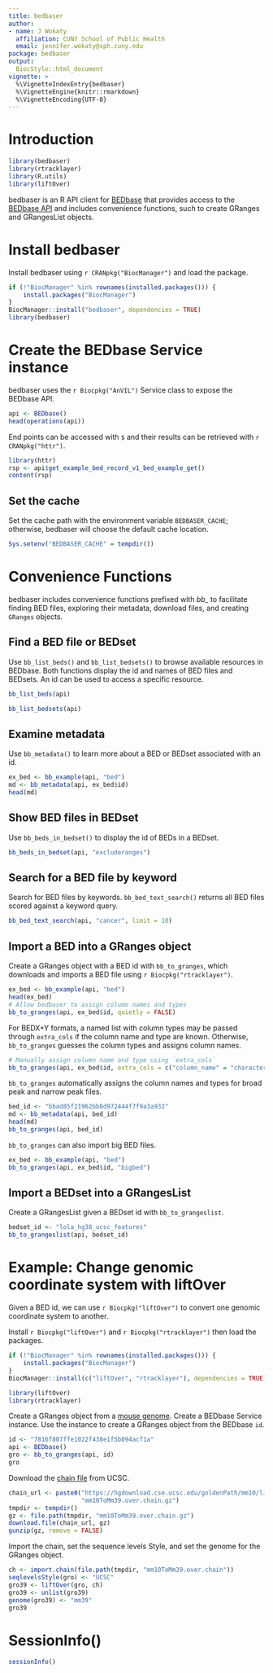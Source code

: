```yaml
---
title: bedbaser
author:
- name: J Wokaty
  affiliation: CUNY School of Public Health
  email: jennifer.wokaty@sph.cuny.edu
package: bedbaser
output: 
  BiocStyle::html_document
vignette: >
  %\VignetteIndexEntry{bedbaser}
  %\VignetteEngine{knitr::rmarkdown}
  %\VignetteEncoding{UTF-8}  
---
```


# Introduction

```r
library(bedbaser)
library(rtracklayer)
library(R.utils)
library(liftOver)
```

bedbaser is an R API client for [BEDbase](https://bedbase.org) that provides
access to the [BEDbase API](https://api.bedbase.org) and includes convenience
functions, such to create GRanges and GRangesList objects.

# Install bedbaser

Install bedbaser using `r CRANpkg("BiocManager")` and load the package.

```r
if (!"BiocManager" %in% rownames(installed.packages())) {
    install.packages("BiocManager")
}
BiocManager::install("bedbaser", dependencies = TRUE)
library(bedbaser)
```

# Create the BEDbase Service instance

bedbaser uses the `r Biocpkg("AnVIL")` Service class to expose the BEDbase API.

```r
api <- BEDbase()
head(operations(api))
```

End points can be accessed with `$` and their results can be retrieved with
`r CRANpkg("httr")`.

```r
library(httr)
rsp <- api$get_example_bed_record_v1_bed_example_get()
content(rsp)
```

## Set the cache

Set the cache path with the environment variable `BEDBASER_CACHE`; otherwise,
bedbaser will choose the default cache location.

```r
Sys.setenv("BEDBASER_CACHE" = tempdir())
```

# Convenience Functions

bedbaser includes convenience functions prefixed with *bb_* to facilitate
finding BED files, exploring their metadata, download files, and creating
`GRanges` objects.

## Find a BED file or BEDset

Use `bb_list_beds()` and `bb_list_bedsets()` to browse available resources in
BEDbase. Both functions display the id and names of BED files and BEDsets. An
id can be used to access a specific resource.

```r
bb_list_beds(api)

bb_list_bedsets(api)
```

## Examine metadata

Use `bb_metadata()` to learn more about a BED or BEDset associated with an id.

```r
ex_bed <- bb_example(api, "bed")
md <- bb_metadata(api, ex_bed$id)
head(md)
```

## Show BED files in BEDset

Use `bb_beds_in_bedset()` to display the id of BEDs in a BEDset.

```r
bb_beds_in_bedset(api, "excluderanges")
```

## Search for a BED file by keyword

Search for BED files by keywords. `bb_bed_text_search()` returns all BED files
scored against a keyword query.

```r
bb_bed_text_search(api, "cancer", limit = 10)
```

## Import a BED into a GRanges object

Create a GRanges object with a BED id with `bb_to_granges`, which
downloads and imports a BED file using `r Biocpkg("rtracklayer")`.

```r
ex_bed <- bb_example(api, "bed")
head(ex_bed)
# Allow bedbaser to assign column names and types
bb_to_granges(api, ex_bed$id, quietly = FALSE)
```

For BEDX+Y formats, a named list with column types may be passed through
`extra_cols` if the column name and type are known. Otherwise, `bb_to_granges`
guesses the column types and assigns column names.

```r
# Manually assign column name and type using `extra_cols`
bb_to_granges(api, ex_bed$id, extra_cols = c("column_name" = "character"))
```

`bb_to_granges` automatically assigns the column names and types for broad peak
and narrow peak files.

```r
bed_id <- "bbad85f21962bb8d972444f7f9a3a932"
md <- bb_metadata(api, bed_id)
head(md)
bb_to_granges(api, bed_id)
```

`bb_to_granges` can also import big BED files.

```r
ex_bed <- bb_example(api, "bed")
bb_to_granges(api, ex_bed$id, "bigbed")
```

## Import a BEDset into a GRangesList

Create a GRangesList given a BEDset id with `bb_to_grangeslist`.

```r
bedset_id <- "lola_hg38_ucsc_features"
bb_to_grangeslist(api, bedset_id)
```

# Example: Change genomic coordinate system with liftOver

Given a BED id, we can use `r Biocpkg("liftOver")` to convert one genomic
coordinate system to another.

Install `r Biocpkg("liftOver")` and `r Biocpkg("rtracklayer")` then load the
packages.

```r
if (!"BiocManager" %in% rownames(installed.packages())) {
    install.packages("BiocManager")
}
BiocManager::install(c("liftOver", "rtracklayer"), dependencies = TRUE)

library(liftOver)
library(rtracklayer)
```

Create a GRanges object from a
[mouse genome](https://bedbase.org/bed/7816f807ffe1022f438e1f5b094acf1a).
Create a BEDbase Service instance. Use the instance to create a GRanges
object from the BEDbase `id`.

```r
id <- "7816f807ffe1022f438e1f5b094acf1a"
api <- BEDbase()
gro <- bb_to_granges(api, id)
gro
```

Download the
[chain file](https://hgdownload.cse.ucsc.edu/downloads.html#liftover) from UCSC.

```r
chain_url <- paste0("https://hgdownload.cse.ucsc.edu/goldenPath/mm10/liftOver/",
                    "mm10ToMm39.over.chain.gz")
tmpdir <- tempdir()
gz <- file.path(tmpdir, "mm10ToMm39.over.chain.gz")
download.file(chain_url, gz)
gunzip(gz, remove = FALSE)
```

Import the chain, set the sequence levels Style, and set the genome for the
GRanges object.

```r
ch <- import.chain(file.path(tmpdir, "mm10ToMm39.over.chain"))
seqlevelsStyle(gro) <- "UCSC"
gro39 <- liftOver(gro, ch)
gro39 <- unlist(gro39)
genome(gro39) <- "mm39"
gro39
```

# SessionInfo()

```r
sessionInfo()
```

